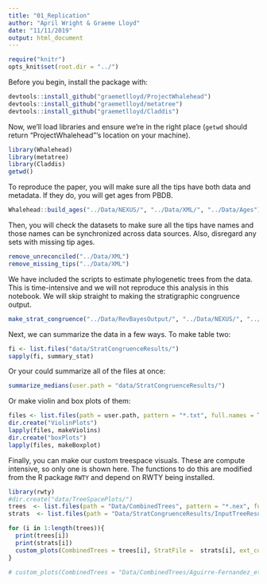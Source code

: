 ```yaml
---
title: "01_Replication"
author: "April Wright & Graeme Lloyd"
date: "11/11/2019"
output: html_document
---
```


```r
require("knitr")
opts_knit$set(root.dir = "../")
```

Before you begin, install the package with:

```r
devtools::install_github("graemetlloyd/ProjectWhalehead")
devtools::install_github("graemetlloyd/metatree")
devtools::install_github("graemetlloyd/Claddis")
```

Now, we'll load libraries and ensure we're in the right place (`getwd` should return "ProjectWhalehead"'s location on your machine).

```r
library(Whalehead)
library(metatree)
library(Claddis)
getwd()
```


To reproduce the paper, you will make sure all the tips have both data and metadata. If they do, you will get ages from PBDB.

```r

Whalehead::build_ages("../Data/NEXUS/", "../Data/XML/", "../Data/Ages")
```

Then, you will check the datasets to make sure all the tips have names and those names can be synchronized across data sources. Also, disregard any sets with missing tip ages.

```r
remove_unreconciled("../Data/XML")
remove_missing_tips("../Data/XML")
```

We have included the scripts to estimate phylogenetic trees from the data. This is time-intensive and we will not reproduce this analysis in this notebook. We will skip straight to making the stratigraphic congruence output.

```r
make_strat_congruence("../Data/RevBayesOutput/", "../Data/NEXUS/", "../Data/Ages/", "../Data/MPTS/", "revbayes_output", "parsimony_out")
```

Next, we can summarize the data in a few ways.  To make table two:

```r
fi <- list.files("data/StratCongruenceResults/")
sapply(fi, summary_stat)
```

Or your could summarize all of the files at once:

```r
summarize_medians(user.path = "data/StratCongruenceResults/")
```

Or make violin and box plots of them:

```r
files <- list.files(path = user.path, pattern = "*.txt", full.names = TRUE, recursive = FALSE)
dir.create("ViolinPlots")
lapply(files, makeViolins)
dir.create("boxPlots")
lapply(files, makeBoxplot)
```

Finally, you can make our custom treespace visuals. These are compute intensive, so only one is shown here. The functions to do this are modified from the R package `RWTY` and depend on RWTY being installed.

```r
library(rwty)
#dir.create("data/TreeSpacePlots/")
trees  <- list.files(path = "Data/CombinedTrees", pattern = "*.nex", full.names = TRUE, recursive = FALSE)
strats  <- list.files(path = "Data/StratCongruenceResults/InputTreeResults", pattern = "*.txt", full.names = TRUE, recursive = FALSE)

for (i in 1:length(trees)){
  print(trees[i])
  print(strats[i])
  custom_plots(CombinedTrees = trees[i], StratFile =  strats[i], ext_columns = c("MIG", "Bayes"))
}

# custom_plots(CombinedTrees = "Data/CombinedTrees/Aguirre-Fernandez_etal_2009a.nex", StratFile =  "Data/StratCongruenceResults/InputTreeResults/Aguirre-Fernandez_etal_2009a.txt", ext_columns = c("MIG", "Bayes"))
```
